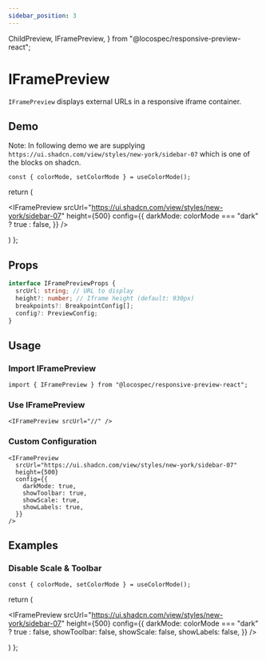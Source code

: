 ```yaml
---
sidebar_position: 3
---
```


  ChildPreview,
  IFramePreview,
} from "@locospec/responsive-preview-react";

# IFramePreview

`IFramePreview` displays external URLs in a responsive iframe container.

## Demo

Note: In following demo we are supplying `https://ui.shadcn.com/view/styles/new-york/sidebar-07` which is one of the blocks on shadcn.

    const { colorMode, setColorMode } = useColorMode();

return (

<IFramePreview
  srcUrl="https://ui.shadcn.com/view/styles/new-york/sidebar-07"
  height={500}
  config={{
    darkMode: colorMode === "dark" ? true : false,
  }}
/>

)
};

<PreviewWithColorMode />

## Props

```ts
interface IFramePreviewProps {
  srcUrl: string; // URL to display
  height?: number; // Iframe height (default: 930px)
  breakpoints?: BreakpointConfig[];
  config?: PreviewConfig;
}
```

## Usage

### Import IFramePreview

```tsx
import { IFramePreview } from "@locospec/responsive-preview-react";
```

### Use IFramePreview

```tsx
<IFramePreview srcUrl="//" />
```

### Custom Configuration

```tsx
<IFramePreview
  srcUrl="https://ui.shadcn.com/view/styles/new-york/sidebar-07"
  height={500}
  config={{
    darkMode: true,
    showToolbar: true,
    showScale: true,
    showLabels: true,
  }}
/>
```

## Examples

### Disable Scale & Toolbar

    const { colorMode, setColorMode } = useColorMode();

return (

<IFramePreview
  srcUrl="https://ui.shadcn.com/view/styles/new-york/sidebar-07"
  height={500}
  config={{
    darkMode: colorMode === "dark" ? true : false,
    showToolbar: false,
    showScale: false,
    showLabels: false,
  }}
/>

)
};

<PreviewWithNoToolbar />
